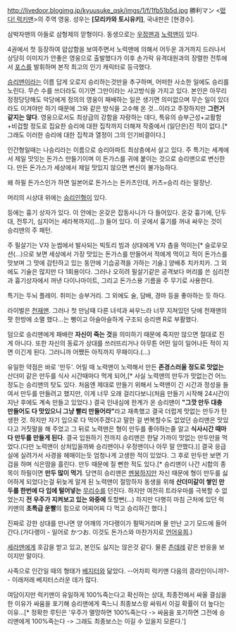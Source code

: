http://livedoor.blogimg.jp/kyuusuke_qsk/imgs/1/f/1fb51b5d.jpg
勝利マン
<[[떴다! 럭키맨]]>의 주역 영웅. 성우는 '''[모리카와 토시유키]''', 국내판은 [현경수].

삼박자맨의 아들로 삼형제의 맏형이다. 동생으로는 [[우정맨]]과 [[노력맨]]이 있다.

4권에서 첫 등장하여 얍삽함을 보여주면서 노력맨에 의해서 어두운 과거까지 드러나서 상당히 이미지가 안좋은 영웅으로 출발했다가 이후 손가락 유격대원과의 장렬한 전투에서 [[포스]]를 발휘하며 본작 최고의 인기 캐릭터로 등극했다.

[[승리]]맨이라는 이름 답게 오로지 승리하는것만을 추구하며, 어떠한 사소한 일에도 승리를 노린다. 무슨 수를 쓰더라도 이기면 그만이라는 사고방식을 가지고 있다. 본인은 아무리 정정당당해도 악당에게 정의의 영웅이 패배하는 일은 생기면 의미없으며 무슨 일이 있더라도 이겨야만 하기 때문에 그와 같은 방식을 고수해 온 것...이라고 주장하지만 '''그런거 같지는 않다'''. 영웅으로서도 최상급의 강함을 자랑하는 데다, 특유의 승부근성+교활함+비겁할 정도로 집요한 승리에 대한 집착까지 더해져 작중에서 (일단은)진 적이 없다.[* 그래도 이러한 승리에 대한 집착과 열정이 그의 인기비결이다.]

인간형일때는 나승리라는 이름으로 승리아파트 최상층에서 살고 있다. 주 특기는 세계에서 제일 맛잇는 돈가스 만들기이며 이 돈가스를 귀에 붙이는 것으로 승리맨으로 변신한다. 만든 돈가스가 세상에서 제일 맛있지 않으면 변신이 불가능하다.

왜 하필 돈가스인가 하면 일본어로 돈가스는 돈카츠인데, 카츠=승리 라는 말장난.

머리의 시상대 위에는 [[승리인형]]이 있다.

등에는 흉기 상자가 있다. 이 안에는 온갖은 잡동사니가 다 들어있다. 온갖 흉기에, 단두대, 전투기, 심지어는 세라복까지([...]) 들어 있다. 이 곳에서 흉기를 꺼내 싸우는 것이 승리맨의 주 패턴.

주 필살기는 V자 눈썹에서 발사되는 빅토리 빔과 상대에게 V자 촙을 먹이는[* 슬로우모션(...)으로 보면 세상에서 가장 맛있는 돈가스를 만들어서 적에게 먹이고 적이 돈가스를 맛보며 그 맛에 감탄하고 있는 동안에 기습공격을 가하는 기술.] 양배추 치카치카. 그 외에도 기술은 많지만 다 1회용이다. 그러나 오히려 필살기같은 공격보다 머리를 쓴 심리전과 흉기상자에서 꺼낸 다이나마이트, 그리고 돈가스용 기름을 주 무기로 사용한다.

특기는 두뇌 플레이. 취미는 승부거리. 그 외에도 술, 담배, 경마 등을 좋아하는 듯 하다.

라이벌은 [[천재맨]]. 그러나 첫 만남때 다른 녀석과 싸우느라 너무 지쳐있던 닷에 천재맨의 팟 한방에 소멸 했다...는 뻥이고 아슬아슬하게 구조되 승리맨 R로 부활했다.

덤으로 승리맨에게 패배란 '''자신이 죽는 것'''을 의미하기 때문에 죽지만 않으면 절대로 진 게 아니다. 또한 자신의 동료가 상대를 쓰러뜨리거나 아무튼 어떤 일이 일어나든 적이 지면 이긴게 된다. 그러니까 어쨌든 아직까지 무패이다.(...)

유일한 약점은 바로 '만두'. 어릴 때 노력맨이 노력해서 만든 '''존경스러울 정도로 맛없는''' 산더미 같은 만두를 식사 시간때마다 먹게 되어,[* 사실 노력맨의 만두가 맛없는건 어느정도는 승리맨의 탓도 있다. 처음엔 제대로 만들기 위해서 노력맨이 긴 시간과 정성을 들여서 만두를 만들려고 했지만, 이게 너무 오래 걸리다보니(처음 만들기 시작해 24시간이 지난 후에도 계속 만들고 있었다.) 결국 인내심에 한계가 온 승리맨이 '''"그깟 만두 대충 만들어도 다 맛있으니 그냥 빨리 만들어라"'''라고 재촉했고 결국 더럽게 맛없는 만두가 탄생한 것. 하지만 자기 입으로 다 먹어주겠다고 말한 걸 번복할수도 없었던 승리맨은 맛있다고 거짓말을 해 주었고 그 뒤로 노력맨은 형이 만두를 좋아하는줄 알고 '''식사시간 때마다 만두를 만들게 된다'''. 결국 입원하기 전까지 승리맨은 한달 가까이 맛없는 만두만을 먹었다.(다만 노력맨이 상처입을까봐 승리맨이나 우정맨이나 아무 말 안했다.)] 결국 응급실에 실려가서 사경을 헤매이는듯 엄청나게 고생한 적이 있었다. 그 후로 만두만 보면 기겁을 하며 식은땀을 흘린다. 만두 때문에 질 뻔한 적도 있다.[* 승리맨이 나간 시합의 종목이 하필이면 '''만두 많이 먹기'''. 당연히 승리맨은 [[멘붕]]하지만 자신 때문에 형이 만두를 싫어하게 되었다는걸 뒤늦게 알게 된 노력맨이 절망하자 동생을 위해 '''산더미같이 쌓인 만두를 한번에 다 입에 털어넣는''' [[무리수]]를 던진다. 하지만 여전히 트라우마를 극복할 수 없었는지 '''전 우주가 지켜보고 있는 와중에''' 토할뻔(...) 하지만 다행히 마침 근처에 있던 럭키맨의 '''초특급 운빨'''의 힘으로 어찌어찌 다 먹고 승리하긴 했다.]

진짜로 강한 상대를 만나면 양 어깨의 가다랭이가 펄떡거리며 물 만난 고기 모드에 들어간다.(가다랭이 - 일어로 かつお. 이것도 돈가스와 마찬가지로 [[언어유희]].)

[[세라맨]]에게 호감을 받고 있고, 본인도 싫지는 않은것 같다. 물론 [[츤데레]] 같은 반응을 보이지만 말이다.

사족으로 인간일 때의 형태가 [[베지터]]와 닮았다. --어차피 럭키맨 다음의 콩라인이니까?-- 이래저래 베지터스러운 데가 많다.

여담이지만 럭키맨이 유일하게 100%죽는다고 확신하는 상대, 최종전에서 싸울 결심을 한 이유가 싸움을 포기해 승리맨에게 죽느니 최종보스랑 싸워서 이길 확률이 더 높다는이유...[* 정확한 루틴은 '우주가 멸망하면 100%죽는다 -> 싸움을 포기하면 그전에 승리맨에게 100%죽는다 -> 그래도 최종보스는 이길 수 있을지 모른다.']
